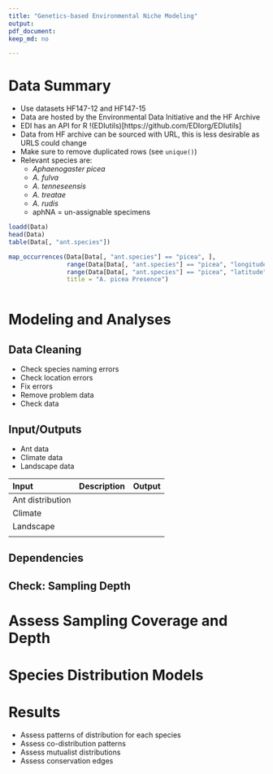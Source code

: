 ```yaml
---
title: "Genetics-based Environmental Niche Modeling"
output: 
pdf_document: 
keep_md: no

---
```



# Data Summary

- Use datasets HF147-12 and HF147-15 
- Data are hosted by the Environmental Data Initiative and the HF Archive
- EDI has an API for R !(EDIutils)[https://github.com/EDIorg/EDIutils]
- Data from HF archive can be sourced with URL, this is less desirable
  as URLS could change
- Make sure to remove duplicated rows (see `unique()`)
- Relevant species are:
  - *Aphaenogaster picea*
  - *A. fulva*
  - *A. tenneseensis*
  - *A. treatae*
  - *A. rudis*
  - aphNA = un-assignable specimens

```r

loadd(Data)
head(Data)
table(Data[, "ant.species"])

```

```r

map_occurrences(Data[Data[, "ant.species"] == "picea", ], 
                range(Data[Data[, "ant.species"] == "picea", "longitude"]), 
                range(Data[Data[, "ant.species"] == "picea", "latitude"]), 
                title = "A. picea Presence") 
                

```


# Modeling and Analyses 


## Data Cleaning

- Check species naming errors
- Check location errors
- Fix errors
- Remove problem data
- Check data

## Input/Outputs

- Ant data
- Climate data
- Landscape data

| Input            | Description | Output |
|:-----------------|:------------|:-------|
| Ant distribution |             |        |
| Climate          |             |        |
| Landscape        |             |        |
|                  |             |        |


## Dependencies




## Check: Sampling Depth






# Assess Sampling Coverage and Depth

# Species Distribution Models

# Results

- Assess patterns of distribution for each species
- Assess co-distribution patterns
- Assess mutualist distributions
- Assess conservation edges


